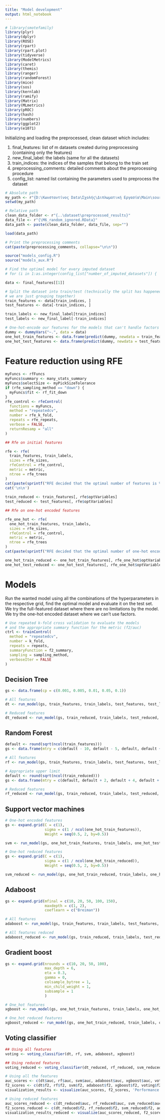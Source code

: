 ```yaml
---
title: "Model development"
output: html_notebook
---
```


```r
# library(smotefamily)
library(plyr)
library(dplyr)
library(ROSE)
library(rpart)
library(rpart.plot)
library(tidyverse)
library(ModelMetrics)
library(caret)
library(themis)
library(ranger)
library(randomForest)
library(mice)
library(sos)
library(kernlab)
library(ramify)
library(Matrix)
library(MLmetrics)
library(pROC)
library(hash)
library(numbers)
library(ggplot2)
library(e1071)
```

Initializing and loading the preprocessed, clean dataset which includes:

1. final_features:            list of m datasets created during preprocessing (containing only the features)
2. new_final_label:           the labels (same for all the datasets)
3. train_indices:             the indices of the samples that belong to the train set
4. preprocessing_comments:    detailed comments about the preprocessing procedure
5. config_list:               named list containing the parameters used to preprocess the dataset

```r

# Absolute path
my_path <- r"{D:\Κωνσταντίνος Data\Σχολής\Διπλωματική Εργασία\Main\source}"
setwd(my_path)

# Relative path
clean_data_folder <- r"{..\dataset\preprocessed_results}"
data_file <- r"{\M6_random_ignored.RData}"
data_path <- paste(clean_data_folder, data_file, sep="")

load(data_path)

# Print the preprocessing comments
cat(paste(preprocessing_comments, collapse="\n\n"))

```

```r

source("models_config.R")
source("models_aux.R")

```

```r

# Find the optimal model for every imputed dataset
# for (i in 1:as.integer(config_list["number_of_imputed_datasets"]) {

data <- final_features[[1]]

# Split the dataset into train/test (technically the split has happened during the preprocessing,
# we are just grouping together)
train_features <- data[train_indices, ]
test_features <- data[-train_indices, ]

train_labels <- new_final_label[train_indices]
test_labels <- new_final_label[-train_indices]

# One-hot-encode our features for the models that can't handle factors
dummy <- dummyVars("~.", data = data)
one_hot_train_features <- data.frame(predict(dummy, newdata = train_features))
one_hot_test_features <- data.frame(predict(dummy, newdata = test_features))

```

# Feature reduction using RFE

```r

myFuncs <- rfFuncs
myFuncs$summary <- many_stats_summary
myFuncs$selectSize <- myPickSizeTolerance
if (rfe_sampling_method == "down") {
  myFuncs$fit <- rf_fit_down
}
rfe_control <- rfeControl(
  functions = myFuncs,
  method = "repeatedcv",
  number = rfe_k_fold,
  repeats = rfe_repeats,
  verbose = FALSE,
  returnResamp = "all"
)

## Rfe on initial features

rfe <- rfe(
  train_features, train_labels,
  sizes = rfe_sizes,
  rfeControl = rfe_control,
  metric = metric,
  ntree = rfe_trees
)
cat(paste(sprintf("RFE decided that the optimal number of features is %i:", rfe$optsize), paste(rfe$optVariables, collapse=", "), sep="\n"))
cat('\n\n')
  
train_reduced <- train_features[, rfe$optVariables]
test_reduced <- test_features[, rfe$optVariables]

## Rfe on one-hot encoded features

rfe_one_hot <- rfe(
  one_hot_train_features, train_labels, 
  sizes = rfe_sizes,
  rfeControl = rfe_control,
  metric = metric,
  ntree = rfe_trees
)
cat(paste(sprintf("RFE decided that the optimal number of one-hot encoded features is %i:", rfe_one_hot$optsize), paste(rfe_one_hot$optVariables, collapse=", "), sep="\n"))

one_hot_train_reduced <- one_hot_train_features[, rfe_one_hot$optVariables]
one_hot_test_reduced <- one_hot_test_features[, rfe_one_hot$optVariables]

```

# Models

Run the wanted model using all the combinations of the hyperparameters in the respective grid, find the optimal model and evaluate it on the test set. We try the full-featured dataset where there are no limitations by the model. We try the one-hot encoded dataset where we can't use factors.

```r

# Use repeated k-fold cross validation to evaluate the models
# and the appropriate summary function for the metric (f2/auc)
ctrl <- trainControl(
  method = "repeatedcv",
  number = k_fold,
  repeats = repeats,
  summaryFunction = f2_summary,
  sampling = sampling_method,
  verboseIter = FALSE
)

```

## Decision Tree

```r

gs <- data.frame(cp = c(0.001, 0.005, 0.01, 0.05, 0.1))

# All features
dt <- run_model(gs, train_features, train_labels, test_features, test_labels, method="rpart", ctrl)

# Reduced features
dt_reduced <- run_model(gs, train_reduced, train_labels, test_reduced, test_labels, method="rpart", ctrl)

```

## Random Forest

```r

default <- round(sqrt(ncol(train_features)))
gs <- data.frame(mtry = c(default - 10, default - 5, default, default + 5, default + 10, default + 20))

# All features
rf <- run_model(gs, train_features, train_labels, test_features, test_labels, method="rf", ctrl)

# Appropriate upper limit
default <- round(sqrt(ncol(train_reduced)))
gs <- data.frame(mtry = c(default, default + 2, default + 4, default + 6))

# Reduced features
rf_reduced <- run_model(gs, train_reduced, train_labels, test_reduced, test_labels, method="rf", ctrl)

```

## Support vector machines

```r

# One-hot encoded features
gs <- expand.grid(C = c(1),
                  sigma = c(1 / ncol(one_hot_train_features)),
                  Weight = seq(0.5, 2, by=0.5))

svm <- run_model(gs, one_hot_train_features, train_labels, one_hot_test_features, test_labels, method="svmRadialWeights", ctrl)

# One-hot reduced features
gs <- expand.grid(C = c(1),
                  sigma = c(1 / ncol(one_hot_train_reduced)),
                  Weight = seq(0.5, 2, by=0.5))

svm_reduced <- run_model(gs, one_hot_train_reduced, train_labels, one_hot_test_reduced, test_labels, method="svmRadialWeights", ctrl)


```

## Adaboost

```r

gs <- expand.grid(mfinal = c(10, 20, 50, 100, 150),
                  maxdepth = c(1, 2),
                  coeflearn = c("Breiman"))

# All features
adaboost <- run_model(gs, train_features, train_labels, test_features, test_labels, method="AdaBoost.M1", ctrl)

# All features reduced
adaboost_reduced <- run_model(gs, train_reduced, train_labels, test_reduced, test_labels, method="AdaBoost.M1", ctrl)

```

## Gradient boost

```r

gs <- expand.grid(nrounds = c(10, 20, 50, 100),
                  max_depth = 6,
                  eta = 0.3,
                  gamma = 0,
                  colsample_bytree = 1,
                  min_child_weight = 1,
                  subsample = 1
                  )

# One_hot features
xgboost <- run_model(gs, one_hot_train_features, train_labels, one_hot_test_features, test_labels, method="xgbTree", ctrl)

# One_hot reduced features
xgboost_reduced <- run_model(gs, one_hot_train_reduced, train_labels, one_hot_test_reduced, test_labels, method="xgbTree", ctrl)

```
## Voting classifier

```r

## Using all features
voting <- voting_classifier(dt, rf, svm, adaboost, xgboost)

## Using reduced features
voting_reduced <- voting_classifier(dt_reduced, rf_reduced, svm_reduced, adaboost_reduced, xgboost_reduced)

```

```r

# Using all the features
auc_scores <- c(dt$auc, rf$auc, svm$auc, adaboost$auc, xgboost$auc, voting$auc)
f2_scores <- c(dt$f2, rf$f2, svm$f2, adaboost$f2, xgboost$f2, voting$f2)
visualization_results <- visualize(auc_scores, f2_scores, 'Performance using all features')

# Using reduced features
auc_scores_reduced <- c(dt_reduced$auc, rf_reduced$auc, svm_reduced$auc, adaboost_reduced$auc, xgboost_reduced$auc, voting_reduced$auc)
f2_scores_reduced <- c(dt_reduced$f2, rf_reduced$f2, svm_reduced$f2, adaboost_reduced$f2, xgboost_reduced$f2, voting_reduced$f2)
visualization_results_reduced <- visualize(auc_scores_reduced, f2_scores_reduced, 'Performance using reduced features')

```
